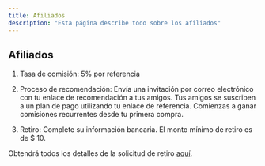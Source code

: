 ```yaml
---
title: Afiliados
description: "Esta página describe todo sobre los afiliados"
---
```


## Afiliados

1. Tasa de comisión: 5% por referencia

2. Proceso de recomendación:
   Envía una invitación por correo electrónico con tu enlace de recomendación a tus amigos.
   Tus amigos se suscriben a un plan de pago utilizando tu enlace de referencia.
   Comienzas a ganar comisiones recurrentes desde tu primera compra.

3. Retiro:
   Complete su información bancaria.
   El monto mínimo de retiro es de $ 10.

Obtendrá todos los detalles de la solicitud de retiro [aquí](https://app.precallai.com/admin/affiliate).
